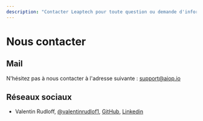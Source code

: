 ```yaml
---
description: "Contacter Leaptech pour toute question ou demande d'information. Nous sommes basés à Paris, France."
---
```


# Nous contacter

## Mail

N'hésitez pas à nous contacter à l'adresse suivante : [support@aiop.io](mailto:support@aiop.io)

## Réseaux sociaux

- Valentin Rudloff, [@valentinrudlof1](https://x.com/valentinrudlof1), [GitHub](https://github.com/Gamma-Software), [Linkedin](https://www.linkedin.com/in/rudloffvalentin/)